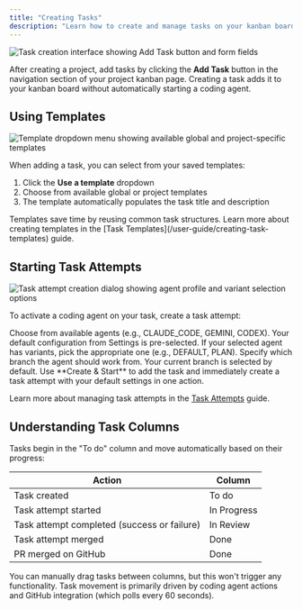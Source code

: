 ```yaml
---
title: "Creating Tasks"
description: "Learn how to create and manage tasks on your kanban board, including using templates, starting coding agents, and understanding task states"
---
```


<Frame>
<img src="/images/screenshot-create-task.png" alt="Task creation interface showing Add Task button and form fields" />
</Frame>

After creating a project, add tasks by clicking the **Add Task** button in the navigation section of your project kanban page. Creating a task adds it to your kanban board without automatically starting a coding agent.

## Using Templates

<Frame>
<img src="/images/screenshot-create-task-template-dropdown.png" alt="Template dropdown menu showing available global and project-specific templates" />
</Frame>

When adding a task, you can select from your saved templates:

1. Click the **Use a template** dropdown
2. Choose from available global or project templates
3. The template automatically populates the task title and description

<Note>
Templates save time by reusing common task structures. Learn more about creating templates in the [Task Templates](/user-guide/creating-task-templates) guide.
</Note>

## Starting Task Attempts

<Frame>
<img src="/images/screenshot-create-task-attempt.png" alt="Task attempt creation dialog showing agent profile and variant selection options" />
</Frame>

To activate a coding agent on your task, create a task attempt:

<Steps>
<Step title="Select your agent profile">
  Choose from available agents (e.g., CLAUDE_CODE, GEMINI, CODEX). Your default configuration from Settings is pre-selected.
</Step>

<Step title="Choose a variant">
  If your selected agent has variants, pick the appropriate one (e.g., DEFAULT, PLAN).
</Step>

<Step title="Set the base branch">
  Specify which branch the agent should work from. Your current branch is selected by default.
</Step>
</Steps>

<Tip>
Use **Create & Start** to add the task and immediately create a task attempt with your default settings in one action.
</Tip>

Learn more about managing task attempts in the [Task Attempts](./creating-task-attempts) guide.

## Understanding Task Columns

Tasks begin in the "To do" column and move automatically based on their progress:

| Action | Column |
|--------|---------|
| Task created | To do |
| Task attempt started | In Progress |
| Task attempt completed (success or failure) | In Review |
| Task attempt merged | Done |
| PR merged on GitHub | Done |

<Info>
You can manually drag tasks between columns, but this won't trigger any functionality. Task movement is primarily driven by coding agent actions and GitHub integration (which polls every 60 seconds).
</Info>
